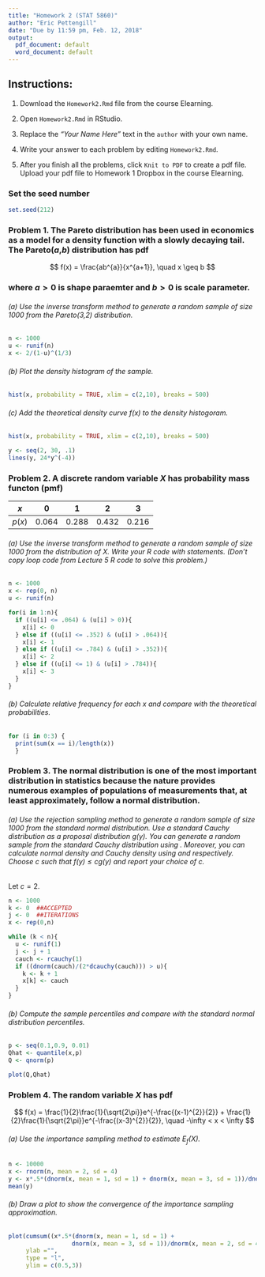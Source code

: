 ```yaml
---
title: "Homework 2 (STAT 5860)"
author: "Eric Pettengill"
date: "Due by 11:59 pm, Feb. 12, 2018"
output:
  pdf_document: default
  word_document: default
---
```


## Instructions:

1. Download the `Homework2.Rmd` file from the course Elearning.

2. Open `Homework2.Rmd` in RStudio.

3. Replace the *"Your Name Here"* text in the `author` with your own name.

4. Write your answer to each problem by editing `Homework2.Rmd`.

5. After you finish all the problems, click `Knit to PDF` to create a pdf file. Upload your pdf file to Homework 1 Dropbox in the course Elearning.

### Set the seed number
```r
set.seed(212)
```

### Problem 1. The Pareto distribution has been used in economics as a model for a density function with a slowly decaying tail. The Pareto($a$,$b$) distribution has pdf
$$
f(x) = \frac{ab^{a}}{x^{a+1}}, \quad x \geq b
$$

### where $a > 0$ is shape paraemter and $b > 0$ is scale parameter. 

###### (a) Use the inverse transform method to generate a random sample of size 1000 from the Pareto(3,2) distribution.
```r
n <- 1000
u <- runif(n)
x <- 2/(1-u)^(1/3)
```

###### (b) Plot the density histogram of the sample.
```r
hist(x, probability = TRUE, xlim = c(2,10), breaks = 500)

```

###### (c) Add the theoretical density curve $f(x)$ to the density histogoram.
```r
hist(x, probability = TRUE, xlim = c(2,10), breaks = 500)

y <- seq(2, 30, .1)
lines(y, 24*y^(-4))

```


### Problem 2. A discrete random variable $X$ has probability mass functon (pmf)
  $x$  |   0   |   1   |   2   |   3   | 
------ | ----- | ----- | ----- | ----- |
$p(x)$ | 0.064 | 0.288 | 0.432 | 0.216 |

###### (a) Use the inverse transform method to generate a random sample of size 1000 from the distribution of $X$. Write your R code with \texttt{if} \texttt{else} statements. (Don't copy \texttt{while} loop code from Lecture 5 R code to solve this problem.)
```r
n <- 1000
x <- rep(0, n)
u <- runif(n)

for(i in 1:n){
  if ((u[i] <= .064) & (u[i] > 0)){
    x[i] <- 0 
  } else if ((u[i] <= .352) & (u[i] > .064)){
    x[i] <- 1
  } else if ((u[i] <= .784) & (u[i] > .352)){
    x[i] <- 2
  } else if ((u[i] <= 1) & (u[i] > .784)){
    x[i] <- 3
  }
}


```

###### (b) Calculate relative frequency for each $x$ and compare with the theoretical probabilities.
```r

for (i in 0:3) {
  print(sum(x == i)/length(x))
  }

```



### Problem 3. The normal distribution is one of the most important distribution in statistics because the nature provides numerous examples of populations of measurements that, at least approximately, follow a normal distribution. 

###### (a) Use the rejection sampling method to generate a random sample of size 1000 from the standard normal distribution. Use a standard Cauchy distribution as a proposal distribution $g(y)$. You can generate a random sample from the standard Cauchy distribution using \texttt{rcauchy()}. Moreover, you can calculate normal density and Cauchy density using \texttt{dnorm()} and \texttt{dcauchy()} respectively. Choose $c$ such that $f(y) \leq cg(y)$ and report your choice of $c$.  

Let $c = 2$.

```r
n <- 1000
k <- 0  ##ACCEPTED
j <- 0  ##ITERATIONS
x <- rep(0,n)

while (k < n){
  u <- runif(1)
  j <- j + 1
  cauch <- rcauchy(1)
  if ((dnorm(cauch)/(2*dcauchy(cauch))) > u){
    k <- k + 1
    x[k] <- cauch
  }
}


```

###### (b) Compute the sample percentiles and compare with the standard normal distribution percentiles.
```r
p <- seq(0.1,0.9, 0.01)
Qhat <- quantile(x,p)
Q <- qnorm(p)

plot(Q,Qhat)
```


### Problem 4. The random variable $X$ has pdf 
$$
f(x) = \frac{1}{2}\frac{1}{\sqrt{2\pi}}e^{-\frac{(x-1)^{2}}{2}} + \frac{1}{2}\frac{1}{\sqrt{2\pi}}e^{-\frac{(x-3)^{2}}{2}}, \quad -\infty < x < \infty
$$

###### (a) Use the importance sampling method to estimate $\mathrm{E}_{f}(X)$.
```r
n <- 10000
x <- rnorm(n, mean = 2, sd = 4)
y <- x*.5*(dnorm(x, mean = 1, sd = 1) + dnorm(x, mean = 3, sd = 1))/dnorm(x, mean = 2, sd = 4)
mean(y)
```

###### (b) Draw a plot to show the convergence of the importance sampling approximation.
```r
plot(cumsum((x*.5*(dnorm(x, mean = 1, sd = 1) + 
                  dnorm(x, mean = 3, sd = 1))/dnorm(x, mean = 2, sd = 4)))/(1:n), 
     ylab ="", 
     type = "l", 
     ylim = c(0.5,3))
```
